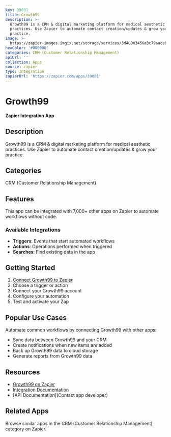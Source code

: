 ```yaml
---
key: 39081
title: Growth99
description: >-
  Growth99 is a CRM & digital marketing platform for medical aesthetic
  practices. Use Zapier to automate contact creation/updates & grow your
  practice.
image: >-
  https://zapier-images.imgix.net/storage/services/3d48003456a3c79aace0d90f96b14fb8.png?auto=format%2Ccompress&ixlib=python-3.0.0&q=50
hexColor: '#000000'
categories: CRM (Customer Relationship Management)
apiUrl: ''
collection: Apps
source: zapier
type: Integration
zapierUrl: 'https://zapier.com/apps/39081'
---
```

# Growth99

**Zapier Integration App**

## Description

Growth99 is a CRM & digital marketing platform for medical aesthetic practices. Use Zapier to automate contact creation/updates & grow your practice.

## Categories

CRM (Customer Relationship Management)

## Features

This app can be integrated with 7,000+ other apps on Zapier to automate workflows without code.

### Available Integrations

- **Triggers**: Events that start automated workflows
- **Actions**: Operations performed when triggered
- **Searches**: Find existing data in the app

## Getting Started

1. [Connect Growth99 to Zapier](https://zapier.com/apps/39081)
2. Choose a trigger or action
3. Connect your Growth99 account
4. Configure your automation
5. Test and activate your Zap

## Popular Use Cases

Automate common workflows by connecting Growth99 with other apps:

- Sync data between Growth99 and your CRM
- Create notifications when new items are added
- Back up Growth99 data to cloud storage
- Generate reports from Growth99 data

## Resources

- [Growth99 on Zapier](https://zapier.com/apps/39081)
- [Integration Documentation](https://zapier.com/apps/39081/integrations)
- [API Documentation](Contact app developer)

## Related Apps

Browse similar apps in the CRM (Customer Relationship Management) category on Zapier.
